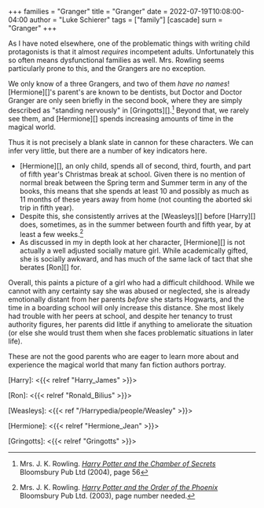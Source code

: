 +++
families = "Granger"
title = "Granger"
date = 2022-07-19T10:08:00-04:00
author = "Luke Schierer"
tags = ["family"]
[cascade]
  surn = "Granger"
+++

As I have noted elsewhere, one of the problematic things with writing child
protagonists is that it almost *requires* incompetent adults.  Unfortunately
this so often means dysfunctional families as well.  Mrs. Rowling seems
particularly prone to this, and the Grangers are no exception. 

We only know of a three Grangers, and two of them *have no names*!
[Hermione][]'s parent's are known to be dentists, but Doctor and Doctor Granger
are only seen briefly in the second book, where they are simply described as
"standing nervously" in [Gringotts][].[^221201-1]  Beyond that, we rarely see
them, and [Hermione][] spends increasing amounts of time in the magical world.

Thus it is not precisely a blank slate in cannon for these characters.  We can
infer very little, but there are a number of key indicators here.  

* [Hermione][], an only child, spends all of second, third, fourth, and part of
  fifth year's Christmas break at school.  Given there is no mention of normal
  break between the Spring term and Summer term in any of the books, this means
  that she spends at least 10 and possibly as much as 11 months of these years
  away from home (not counting the aborted ski trip in fifth year). 
* Despite this, she consistently arrives at the [Weasleys][] before [Harry][]
  does, sometimes, as in the summer between fourth and fifth year, by at least
  a few weeks.[^221201-2] 
* As discussed in my in depth look at her character, [Hermione][] is not
  actually a well adjusted socially mature girl.  While academically gifted,
  she is socially awkward, and has much of the same lack of tact that she
  berates [Ron][] for.

Overall, this paints a picture of a girl who had a difficult childhood.  While
we cannot with any certainty say she was abused or neglected, she is already
emotionally distant from her parents *before* she starts Hogwarts, and the time
in a boarding school will only increase this distance.   She most likely had
trouble with her peers at school, and despite her tenancy to trust authority
figures, her parents did little if anything to ameliorate the situation (or
else she would trust them when she faces problematic situations in later life). 

These are not the good parents who are eager to learn more about and experience
the magical world that many fan fiction authors portray.

[Harry]: <{{< relref "Harry_James" >}}>

[Ron]: <{{< relref "Ronald_Bilius" >}}>

[Weasleys]: <{{< ref "/Harrypedia/people/Weasley" >}}> 

[Hermione]: <{{< relref "Hermione_Jean" >}}>

[Gringotts]: <{{< relref "Gringotts" >}}>

[^221201-1]: Mrs. J. K. Rowling.
    _[Harry Potter and the Chamber of Secrets](https://www.librarything.com/work/683408/book/225886342)_
    Bloomsbury Pub Ltd (2004), page 56

[^221201-2]: Mrs. J. K. Rowling.
    _[Harry Potter and the Order of the Phoenix](https://www.librarything.com/work/115/book/225886709)_
    Bloomsbury Pub Ltd. (2003), page number needed.
